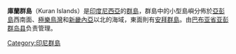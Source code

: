'''庫蘭群島'''（Kuran Islands）是[[印度尼西亞|印度尼西亞]]的[[群島|群島]]，群島中的小型島嶼分佈於[[亞彭島|亞彭島]]西南面、[[極樂鳥灣|極樂鳥灣]]和[[新畿內亞|新畿內亞]]以北的海域，東面則有[[安拜群島|安拜群島]]。由[[巴布亚省|巴布亚省]][[亚彭群岛县|亚彭群岛县]]负责管理。

[[Category:印尼群島|Category:印尼群島]]
{{Indonesia-geo-stub}}